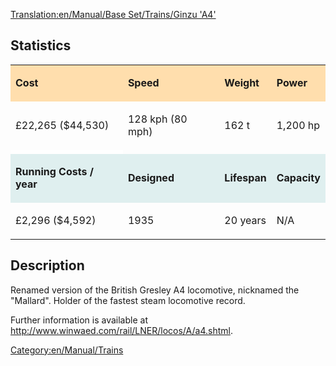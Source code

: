 [[Translation:en/Manual/Base Set/Trains/Ginzu 'A4']]
==Statistics==

{| cellspacing="3" align="center"

|style="background:#ffdead;"| '''Cost'''
|style="background:#ffdead;"| '''Speed'''
|style="background:#ffdead;"| '''Weight'''
|style="background:#ffdead;"| '''Power'''
|-
| £22,265 ($44,530)
| 128 kph (80 mph)
| 162 t
| 1,200 hp
|-
|style="background:white;"colspan='4'| 
|-
|style="background:#dfefef;"|'''Running Costs / year'''
|style="background:#dfefef;"|'''Designed'''
|style="background:#dfefef;"|'''Lifespan'''
|style="background:#dfefef;"|'''Capacity'''
|-
| £2,296 ($4,592)
| 1935
| 20 years
| N/A
|}

==Description==

Renamed version of the British Gresley A4 locomotive, nicknamed the "Mallard". Holder of the fastest steam locomotive record. 

Further information is available at http://www.winwaed.com/rail/LNER/locos/A/a4.shtml.

[[Category:en/Manual/Trains]]